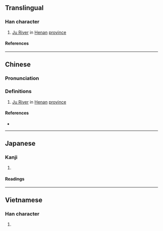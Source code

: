 {{character info/new}}
==Translingual==

===Han character===
{{Han char|rn=85|rad=水|as=09|sn=12|four=36134|canj=EBUK|ids=⿰氵狊}}

# [[w:Ju River|Ju River]] in [[Henan]] [[province]]

====References====
{{Han ref|kx=0638.060|dkj=17863|dj=1045.010|hdz=31673.100|uh=6E68}}

----

==Chinese==
{{zh-forms}}

===Pronunciation===
{{zh-pron
|m=jú
|c=gwik1
|mc=y
|oc=y
|ma=
|cat=pn
}}

===Definitions===
{{zh-hanzi}}

# [[w:Ju River|Ju River]] in [[Henan]] [[province]]

====References====
* {{R:yue:Hanzi}}

----

==Japanese==

===Kanji===
{{ja-kanji|grade=|rs=水09}}

# {{rfdef|ja|sort=水09}}

====Readings====
{{ja-readings
|on=けき, きゃく
}}

----

==Vietnamese==

===Han character===
{{vi-readings|rs=水09|reading=xố}}

# {{rfdef|vi|sort=水09}}